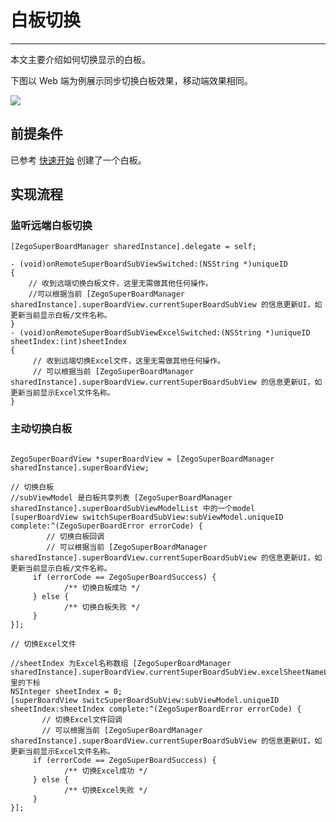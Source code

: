 # 白板切换

- - -

本文主要介绍如何切换显示的白板。

下图以 Web 端为例展示同步切换白板效果，移动端效果相同。

<Frame width="512" height="auto" caption=""><img src="https://storage.zego.im/sdk-doc/Pics/WhiteboardView/switch.gif" /></Frame>

## 前提条件

已参考 [快速开始](../quick-start/create-white-board.mdx) 创建了一个白板。

## 实现流程

### 监听远端白板切换
```objc
[ZegoSuperBoardManager sharedInstance].delegate = self;

- (void)onRemoteSuperBoardSubViewSwitched:(NSString *)uniqueID
{
    // 收到远端切换白板文件，这里无需做其他任何操作。 
    //可以根据当前 [ZegoSuperBoardManager sharedInstance].superBoardView.currentSuperBoardSubView 的信息更新UI，如更新当前显示白板/文件名称。
}
- (void)onRemoteSuperBoardSubViewExcelSwitched:(NSString *)uniqueID sheetIndex:(int)sheetIndex
{
     // 收到远端切换Excel文件，这里无需做其他任何操作。 
     // 可以根据当前 [ZegoSuperBoardManager sharedInstance].superBoardView.currentSuperBoardSubView 的信息更新UI，如更新当前显示Excel文件名称。
}
```

### 主动切换白板
```objc

ZegoSuperBoardView *superBoardView = [ZegoSuperBoardManager sharedInstance].superBoardView;

// 切换白板
//subViewModel 是白板共享列表 [ZegoSuperBoardManager sharedInstance].superBoardSubViewModelList 中的一个model
[superBoardView switchSuperBoardSubView:subViewModel.uniqueID complete:^(ZegoSuperBoardError errorCode) {
        // 切换白板回调
        // 可以根据当前 [ZegoSuperBoardManager sharedInstance].superBoardView.currentSuperBoardSubView 的信息更新UI，如更新当前显示白板/文件名称。
     if (errorCode == ZegoSuperBoardSuccess) {
            /** 切换白板成功 */
     } else {
            /** 切换白板失败 */
     } 
}];

// 切换Excel文件

//sheetIndex 为Excel名称数组 [ZegoSuperBoardManager sharedInstance].superBoardView.currentSuperBoardSubView.excelSheetNameList 里的下标
NSInteger sheetIndex = 0; 
[superBoardView switcSuperBoardSubView:subViewModel.uniqueID sheetIndex:sheetIndex complete:^(ZegoSuperBoardError errorCode) {
       // 切换Excel文件回调
       // 可以根据当前 [ZegoSuperBoardManager sharedInstance].superBoardView.currentSuperBoardSubView 的信息更新UI，如更新当前显示Excel文件名称。
     if (errorCode == ZegoSuperBoardSuccess) {
            /** 切换Excel成功 */
     } else {
            /** 切换Excel失败 */
     } 
}];
```
